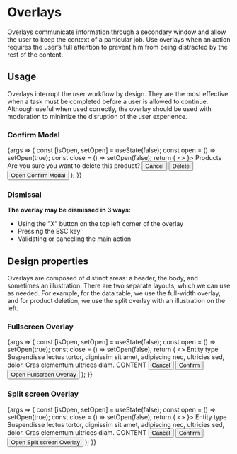 
<Meta title="Patterns/Overlays" />

# Overlays

Overlays communicate information through a secondary window and allow the user to keep the context of a particular job. Use overlays when an action requires the user’s full attention to prevent him from being distracted by the rest of the content.

## Usage

Overlays interrupt the user workflow by design. They are the most effective when a task must be completed before a user is allowed to continue. Although useful when used correctly, the overlay should be used with moderation to minimize the disruption of the user experience.

### Confirm Modal

<Canvas>
  <Story name="Confirm Modal">
    {args => {
      const [isOpen, setOpen] = useState(false);
      const open = () => setOpen(true);
      const close = () => setOpen(false);
      return (
        <>
          <Modal closeTitle="Close" isOpen={isOpen} onClose={close} illustration={<DeleteIllustration />}>
            <SectionTitle color="brand">Products</SectionTitle>
            <Title>Confirm deletion</Title>
            Are you sure you want to delete this product?
            <Modal.BottomButtons>
              <Button level="tertiary" onClick={close}>
                Cancel
              </Button>
              <Button level="danger" onClick={close}>
                Delete
              </Button>
            </Modal.BottomButtons>
          </Modal>
          <Button onClick={open}>Open Confirm Modal</Button>
        </>
      );
    }}
  </Story>
</Canvas>

### Dismissal

**The overlay may be dismissed in 3 ways:**

- Using the "X" button on the top left corner of the overlay
- Pressing the ESC key
- Validating or canceling the main action

## Design properties

Overlays are composed of distinct areas: a header, the body, and sometimes an illustration. There are two separate layouts, which we can use as needed. For example, for the data table, we use the full-width overlay, and for product deletion, we use the split overlay with an illustration on the left.

### Fullscreen Overlay

<Canvas>
  <Story name="Fullscreen Overlay">
    {args => {
      const [isOpen, setOpen] = useState(false);
      const open = () => setOpen(true);
      const close = () => setOpen(false);
      return (
        <>
          <Modal closeTitle="Close" isOpen={isOpen} onClose={close}>
            <SectionTitle color="brand">Entity type</SectionTitle>
            <Title>Title of Overlay</Title>
            Suspendisse lectus tortor, dignissim sit amet, adipiscing nec, ultricies sed, dolor. Cras elementum ultrices
            diam.
            <Content width={900} height={400}>
              CONTENT
            </Content>
            <Modal.BottomButtons>
              <Button level="tertiary" onClick={close}>
                Cancel
              </Button>
              <Button level="primary" onClick={close}>
                Confirm
              </Button>
            </Modal.BottomButtons>
          </Modal>
          <Button onClick={open}>Open Fullscreen Overlay</Button>
        </>
      );
    }}
  </Story>
</Canvas>

### Split screen Overlay

<Canvas>
  <Story name="Split screen Overlay">
    {args => {
      const [isOpen, setOpen] = useState(false);
      const open = () => setOpen(true);
      const close = () => setOpen(false);
      return (
        <>
          <Modal closeTitle="Close" isOpen={isOpen} onClose={close} illustration={<AddingValueIllustration />}>
            <SectionTitle color="brand">Entity type</SectionTitle>
            <Title>Title of Overlay</Title>
            Suspendisse lectus tortor, dignissim sit amet, adipiscing nec, ultricies sed, dolor. Cras elementum ultrices
            diam.
            <Content width={600} height={300}>
              CONTENT
            </Content>
            <Modal.BottomButtons>
              <Button level="tertiary" onClick={close}>
                Cancel
              </Button>
              <Button level="primary" onClick={close}>
                Confirm
              </Button>
            </Modal.BottomButtons>
          </Modal>
          <Button onClick={open}>Open Split screen Overlay</Button>
        </>
      );
    }}
  </Story>
</Canvas>
